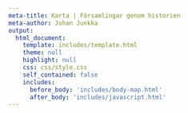 ```yaml
---
meta-title: Karta | Församlingar genom historien
meta-author: Johan Junkka
output: 
  html_document:
    template: includes/template.html
    theme: null
    highlight: null
    css: css/style.css
    self_contained: false
    includes:
      before_body: 'includes/body-map.html'
      after_body: 'includes/javascript.html'
---
```


